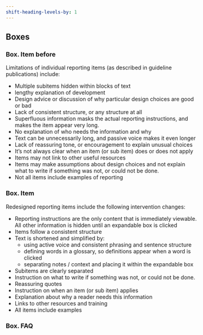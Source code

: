 ```yaml
---
shift-heading-levels-by: 1
---
```


## Boxes

### Box. Item before {#sec-box-item-b4}

Limitations of individual reporting items (as described in guideline publications) include:

* Multiple subitems hidden within blocks of text
* lengthy explanation of development
* Design advice or discussion of why particular design choices are good or bad
* Lack of consistent structure, or any structure at all
* Superfluous information masks the actual reporting instructions, and makes the item appear very long.
* No explanation of who needs the information and why
* Text can be unnecessarily long, and passive voice makes it even longer
* Lack of reassuring tone, or encouragement to explain unusual choices
* It's not always clear when an item (or sub item) does or does not apply
* Items may not link to other useful resources
* Items may make assumptions about design choices and not explain what to write if something was not, or could not be done.
* Not all items include examples of reporting


### Box. Item {#sec-box-item}

Redesigned reporting items include the following intervention changes:

* Reporting instructions are the only content that is immediately viewable. All other information is hidden until an expandable box is clicked
* Items follow a consistent structure
* Text is shortened and simplified by:
    * using active voice and consistent phrasing and sentence structure
    * defining words in a glossary, so definitions appear when a word is clicked
    * separating notes / context and placing it within the expandable box
* Subitems are clearly separated
* Instruction on what to write if something was not, or could not be done.
* Reassuring quotes
* Instruction on when an item (or sub item) applies
* Explanation about why a reader needs this information
* Links to other resources and training
* All items include examples

### Box. FAQ {#sec-box-FAQ}